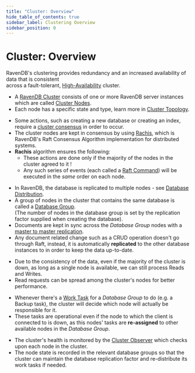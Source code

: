 ```yaml
---
title: "Cluster: Overview"
hide_table_of_contents: true
sidebar_label: Clustering Overview
sidebar_position: 0
---
```



# Cluster: Overview
<Admonition type="info" title="Info">

RavenDB's clustering provides redundancy and an increased availability of data that is consistent  
across a fault-tolerant, [High-Availability](https://en.wikipedia.org/wiki/High-availability_cluster) cluster.  
</Admonition>
<Admonition type="note" title="Cluster Topology" id="cluster-topology" href="#cluster-topology">

* A [RavenDB Cluster](../../glossary/ravendb-cluster.mdx) consists of one or more RavenDB server instances which are called [Cluster Nodes](../../glossary/cluster-node.mdx).  
* Each node has a specific state and type, learn more in [Cluster Topology](../../server/clustering/rachis/cluster-topology.mdx).  
</Admonition>

<Admonition type="note" title="Cluster Consensus" id="cluster-consensus" href="#cluster-consensus">

* Some actions, such as creating a new database or creating an index, require a [cluster consensus](../../server/clustering/rachis/consensus-operations.mdx) in order to occur.  
* The cluster nodes are kept in consensus by using [Rachis](../../server/clustering/rachis/what-is-rachis.mdx), 
  which is RavenDB's Raft Consensus Algorithm implementation for distributed systems.  
* **Rachis** algorithm ensures the following:  
  * These actions are done only if the majority of the nodes in the cluster agreed to it !  
  * Any such series of events (each called a [Raft Command](../../glossary/raft-command.mdx)) will be executed in the _same_ order on each node.  
</Admonition>

<Admonition type="note" title="Data Consistency" id="data-consistency" href="#data-consistency">

* In RavenDB, the database is replicated to multiple nodes - see [Database Distribution](../../server/clustering/distribution/distributed-database.mdx).  
* A group of nodes in the cluster that contains the same database is called a [Database Group](../../studio/database/settings/manage-database-group.mdx).  
  (The number of nodes in the database group is set by the replication factor supplied when creating the database).  
* Documents are kept in sync across the _Database Group_ nodes with a [master to master replication](../../server/clustering/replication/replication-overview.mdx).  
* Any document related change such as a CRUD operation doesn't go through Raft, 
  instead, it is automatically **replicated** to the other database instances to in order to keep the data up-to-date.  
</Admonition>

<Admonition type="note" title="Data Availability" id="data-availability" href="#data-availability">

* Due to the consistency of the data, even if the majority of the cluster is down, as long as a single node is available, we can still process Reads and Writes.
* Read requests can be spread among the cluster's nodes for better performance.  
</Admonition>

<Admonition type="note" title="Distributed Work" id="distributed-work" href="#distributed-work">

* Whenever there's a [Work Task](../../server/clustering/distribution/highly-available-tasks.mdx) for a _Database Group_ to do (e.g. a Backup task), 
  the cluster will decide which node will actually be responsible for it.  
* These tasks are operational even if the node to which the client is connected to is down, as this nodes' tasks are **re-assigned** to other available nodes in the _Database Group_.  
</Admonition>

<Admonition type="note" title="Cluster's Health" id="cluster-s-health" href="#cluster-s-health">

* The cluster's health is monitored by the [Cluster Observer](../../server/clustering/distribution/cluster-observer.mdx) which checks upon each node in the cluster.  
* The node state is recorded in the relevant database groups so that the cluster can maintain the database replication factor and re-distribute its work tasks if needed.  
</Admonition>


